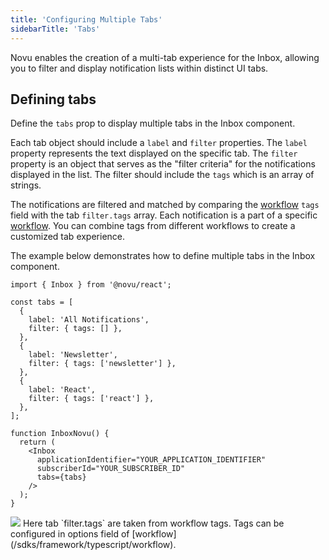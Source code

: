 ```yaml
---
title: 'Configuring Multiple Tabs'
sidebarTitle: 'Tabs'
---
```


Novu enables the creation of a multi-tab experience for the Inbox, allowing you to filter and display notification lists within distinct UI tabs.

## Defining tabs

Define the `tabs` prop to display multiple tabs in the Inbox component.

Each tab object should include a `label` and `filter` properties. The `label` property represents the text displayed on the specific tab. The `filter` property is an object that serves as the "filter criteria" for the notifications displayed in the list. The filter should include the `tags` which is an array of strings.

The notifications are filtered and matched by comparing the [workflow](/workflow/introduction#tags) `tags` field with the tab `filter.tags` array. Each notification is a part of a specific [workflow](/concepts/workflows). You can combine tags from different workflows to create a customized tab experience.

The example below demonstrates how to define multiple tabs in the Inbox component.

```tsx
import { Inbox } from '@novu/react';

const tabs = [
  {
    label: 'All Notifications',
    filter: { tags: [] },
  },
  {
    label: 'Newsletter',
    filter: { tags: ['newsletter'] },
  },
  {
    label: 'React',
    filter: { tags: ['react'] },
  },
];

function InboxNovu() {
  return (
    <Inbox
      applicationIdentifier="YOUR_APPLICATION_IDENTIFIER"
      subscriberId="YOUR_SUBSCRIBER_ID"
      tabs={tabs}
    />
  );
}
```

<Frame caption="Multiple Tabs in Inbox">
  <img src="/images/inbox/component.png" />
</Frame>

<Info>
  Here tab `filter.tags` are taken from workflow tags. Tags can be configured in
  options field of [workflow](/sdks/framework/typescript/workflow).
</Info>
